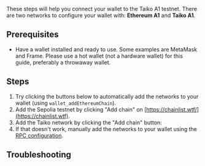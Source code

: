 
These steps will help you connect your wallet to the Taiko A1 testnet. There are two networks to configure your wallet with: **Ethereum A1** and **Taiko A1**.

## Prerequisites

- Have a wallet installed and ready to use. Some examples are MetaMask and Frame. Please use a hot wallet (not a hardware wallet) for this guide, preferably a throwaway wallet.

## Steps

1. Try clicking the buttons below to automatically add the networks to your wallet (using `wallet_addEthereumChain`).
2. Add the Sepolia testnet by clicking "Add chain" on [https://chainlist.wtf/](https://chainlist.wtf).
3. Add the Taiko network by clicking the "Add chain" button: <AddEthereumChainButton buttonText="Add chain" />
4. If that doesn't work, manually add the networks to your wallet using the [RPC configuration](/docs/reference/rpc-configuration).

## Troubleshooting